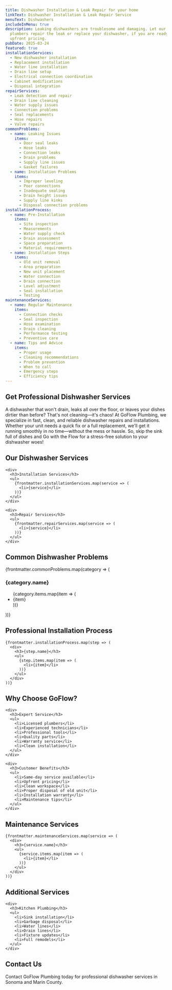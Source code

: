 ```yaml
---
title: Dishwasher Installation & Leak Repair for your home
linkText: Dishwasher Installation & Leak Repair Service
menuText: Dishwashers
includeInMenu: true
description: Leaking dishwashers are troublesome and damaging. Let our expert
  plumbers repair the leak or replace your dishwasher, if you are ready, with
  upfront pricing.
pubDate: 2025-03-24
featured: true
installationServices:
  - New dishwasher installation
  - Replacement installation
  - Water line installation
  - Drain line setup
  - Electrical connection coordination
  - Cabinet modifications
  - Disposal integration
repairServices:
  - Leak detection and repair
  - Drain line cleaning
  - Water supply issues
  - Connection problems
  - Seal replacements
  - Hose repairs
  - Valve repairs
commonProblems:
  - name: Leaking Issues
    items:
      - Door seal leaks
      - Hose leaks
      - Connection leaks
      - Drain problems
      - Supply line issues
      - Gasket failures
  - name: Installation Problems
    items:
      - Improper leveling
      - Poor connections
      - Inadequate sealing
      - Drain height issues
      - Supply line kinks
      - Disposal connection problems
installationProcess:
  - name: Pre-Installation
    items:
      - Site inspection
      - Measurements
      - Water supply check
      - Drain assessment
      - Space preparation
      - Material requirements
  - name: Installation Steps
    items:
      - Old unit removal
      - Area preparation
      - New unit placement
      - Water connection
      - Drain connection
      - Level adjustment
      - Seal installation
      - Testing
maintenanceServices:
  - name: Regular Maintenance
    items:
      - Connection checks
      - Seal inspection
      - Hose examination
      - Drain cleaning
      - Performance testing
      - Preventive care
  - name: Tips and Advice
    items:
      - Proper usage
      - Cleaning recommendations
      - Problem prevention
      - When to call
      - Emergency steps
      - Efficiency tips
---
```


<article>
  <h1>Get Professional Dishwasher Services</h1>

  <div>
    <p>
      A dishwasher that won't drain, leaks all over the floor, or leaves your dishes dirtier than before? That's not cleaning—it's chaos! At GoFlow Plumbing, we specialize in fast, clean, and reliable dishwasher repairs and installations. Whether your unit needs a quick fix or a full replacement, we'll get it running smoothly in no time—without the mess or hassle. So, skip the sink full of dishes and Go with the Flow for a stress-free solution to your dishwasher woes!
    </p>
  </div>

  <section>
    <h2>Our Dishwasher Services</h2>

    <div>
      <h3>Installation Services</h3>
      <ul>
        {frontmatter.installationServices.map(service => (
          <li>{service}</li>
        ))}
      </ul>
    </div>

    <div>
      <h3>Repair Services</h3>
      <ul>
        {frontmatter.repairServices.map(service => (
          <li>{service}</li>
        ))}
      </ul>
    </div>
  </section>

  <section>
    <h2>Common Dishwasher Problems</h2>
    {frontmatter.commonProblems.map(category => (
      <div>
        <h3>{category.name}</h3>
        <ul>
          {category.items.map(item => (
            <li>{item}</li>
          ))}
        </ul>
      </div>
    ))}
  </section>

  <section>
    <h2>Professional Installation Process</h2>

    {frontmatter.installationProcess.map(step => (
      <div>
        <h3>{step.name}</h3>
        <ul>
          {step.items.map(item => (
            <li>{item}</li>
          ))}
        </ul>
      </div>
    ))}
  </section>

  <section>
    <h2>Why Choose GoFlow?</h2>

    <div>
      <h3>Expert Service</h3>
      <ul>
        <li>Licensed plumbers</li>
        <li>Experienced technicians</li>
        <li>Professional tools</li>
        <li>Quality parts</li>
        <li>Warranty service</li>
        <li>Clean installation</li>
      </ul>
    </div>

    <div>
      <h3>Customer Benefits</h3>
      <ul>
        <li>Same-day service available</li>
        <li>Upfront pricing</li>
        <li>Clean workspace</li>
        <li>Proper disposal of old unit</li>
        <li>Installation warranty</li>
        <li>Maintenance tips</li>
      </ul>
    </div>
  </section>

  <section>
    <h2>Maintenance Services</h2>

    {frontmatter.maintenanceServices.map(service => (
      <div>
        <h3>{service.name}</h3>
        <ul>
          {service.items.map(item => (
            <li>{item}</li>
          ))}
        </ul>
      </div>
    ))}
  </section>

  <section>
    <h2>Additional Services</h2>

    <div>
      <h3>Kitchen Plumbing</h3>
      <ul>
        <li>Sink installation</li>
        <li>Garbage disposal</li>
        <li>Water lines</li>
        <li>Drain lines</li>
        <li>Fixture updates</li>
        <li>Full remodels</li>
      </ul>
    </div>
  </section>
  <section>
    <h2>Contact Us</h2>
    <p>
      Contact GoFlow Plumbing today for professional dishwasher services in Sonoma and Marin County.
    </p>
  </section>
</article>

